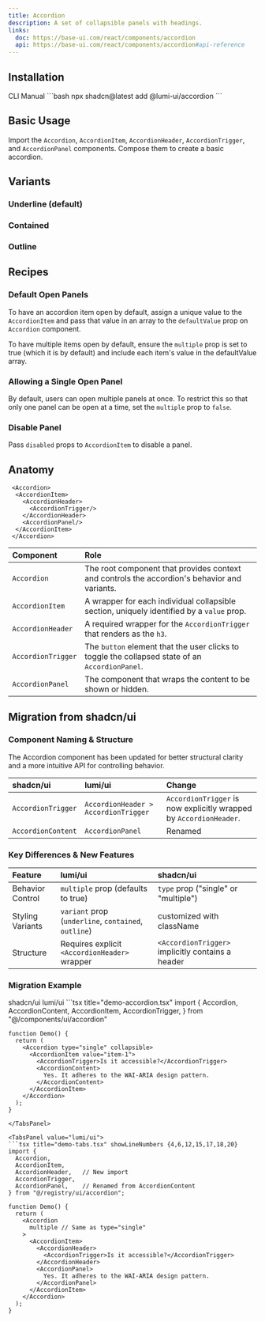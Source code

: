 ```yaml
---
title: Accordion
description: A set of collapsible panels with headings.
links:
  doc: https://base-ui.com/react/components/accordion
  api: https://base-ui.com/react/components/accordion#api-reference
---
```


<ComponentPreview name="accordion-demo" />

## Installation

<CodeTabs>
  <TabsList>
    <TabsTab value="cli">CLI</TabsTab>
    <TabsTab value="manual">Manual</TabsTab>
  </TabsList>

  <TabsPanel value="cli">
    ```bash
    npx shadcn@latest add @lumi-ui/accordion
    ```
  </TabsPanel>

  <TabsPanel value="manual">
    <Steps>
      <Step title="Copy and paste the following code into your project.">
        <ComponentSourceCode name="accordion" title="accordion.tsx" collapsible/>
      </Step>
    </Steps>
  </TabsPanel>
</CodeTabs>

## Basic Usage

Import the `Accordion`, `AccordionItem`, `AccordionHeader`, `AccordionTrigger`, and `AccordionPanel` components. Compose them to create a basic accordion.

<ComponentPreview name="accordion-demo" />

## Variants

### Underline (default)

<ComponentPreview name="accordion-demo" />

### Contained

<ComponentPreview name="accordion-contained" />

### Outline

<ComponentPreview name="accordion-outline" />

## Recipes

### Default Open Panels

To have an accordion item open by default, assign a unique value to the `AccordionItem` and pass that value in an array to the `defaultValue` prop on `Accordion` component.

<ComponentPreview name="accordion-default-open-single" />

To have multiple items open by default, ensure the `multiple` prop is set to true (which it is by default) and include each item's value in the defaultValue array.

<ComponentPreview name="accordion-default-open-multiple" />

### Allowing a Single Open Panel

By default, users can open multiple panels at once. To restrict this so that only one panel can be open at a time, set the `multiple` prop to `false`.

<ComponentPreview name="accordion-single" />

### Disable Panel

Pass `disabled` props to `AccordionItem` to disable a panel.

<ComponentPreview name="accordion-disabled" />

## Anatomy

```tsx
 <Accordion>
  <AccordionItem>
    <AccordionHeader>
      <AccordionTrigger/>
    </AccordionHeader>
    <AccordionPanel/>
  </AccordionItem>
 </Accordion>
```

| Component | Role
| :--- | :--- |
| `Accordion`  | The root component that provides context and controls the accordion's behavior and variants.
| `AccordionItem`  | A wrapper for each individual collapsible section, uniquely identified by a `value` prop.
| `AccordionHeader`  | A required wrapper for the `AccordionTrigger` that renders as the `h3`.
| `AccordionTrigger`  | The `button` element that the user clicks to toggle the collapsed state of an `AccordionPanel`.
| `AccordionPanel`  | The component that wraps the content to be shown or hidden.


## Migration from shadcn/ui

### Component Naming & Structure

The Accordion component has been updated for better structural clarity and a more intuitive API for controlling behavior.

| shadcn/ui | lumi/ui | Change
| :--- | :--- | :--- |
| `AccordionTrigger`  | `AccordionHeader > AccordionTrigger` | `AccordionTrigger` is now explicitly wrapped by `AccordionHeader`.
| `AccordionContent`  | `AccordionPanel` | Renamed

### Key Differences & New Features

| Feature | lumi/ui | shadcn/ui
| :--- | :--- | :--- |
| Behavior Control  | `multiple` prop (defaults to true) | `type` prop ("single" or "multiple")
| Styling Variants  | `variant` prop (`underline`, `contained`, `outline`) | customized with className
| Structure  | Requires explicit `<AccordionHeader>` wrapper | `<AccordionTrigger>` implicitly contains a header


### Migration Example

<Tabs defaultValue="shadcn/ui">
  <TabsList>
    <TabsTab value="shadcn/ui">shadcn/ui</TabsTab>
    <TabsTab value="lumi/ui">lumi/ui</TabsTab>
  </TabsList>

  <TabsPanel value="shadcn/ui">
    ```tsx title="demo-accordion.tsx"
    import {
      Accordion,
      AccordionContent,
      AccordionItem,
      AccordionTrigger,
    } from "@/components/ui/accordion"

    function Demo() {
      return (
        <Accordion type="single" collapsible>
          <AccordionItem value="item-1">
            <AccordionTrigger>Is it accessible?</AccordionTrigger>
            <AccordionContent>
              Yes. It adheres to the WAI-ARIA design pattern.
            </AccordionContent>
          </AccordionItem>
        </Accordion>
      );
    }
  ```
  </TabsPanel>

  <TabsPanel value="lumi/ui">
  ```tsx title="demo-tabs.tsx" showLineNumbers {4,6,12,15,17,18,20}
  import {
    Accordion,
    AccordionItem,
    AccordionHeader,   // New import
    AccordionTrigger,
    AccordionPanel,    // Renamed from AccordionContent
  } from "@/registry/ui/accordion";

  function Demo() {
    return (
      <Accordion 
        multiple // Same as type="single"
      > 
        <AccordionItem>
          <AccordionHeader>
            <AccordionTrigger>Is it accessible?</AccordionTrigger>
          </AccordionHeader>
          <AccordionPanel>
            Yes. It adheres to the WAI-ARIA design pattern.
          </AccordionPanel>
        </AccordionItem>
      </Accordion>
    );
  }
  ```
  </TabsPanel>
</Tabs>


